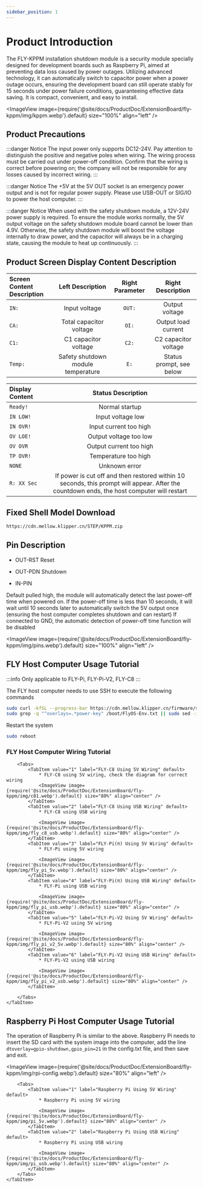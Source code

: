 ```yaml
---
sidebar_position: 1
---
```







# Product Introduction

The FLY-KPPM installation shutdown module is a security module specially designed for development boards such as Raspberry Pi, aimed at preventing data loss caused by power outages. Utilizing advanced technology, it can automatically switch to capacitor power when a power outage occurs, ensuring the development board can still operate stably for 15 seconds under power failure conditions, guaranteeing effective data saving. It is compact, convenient, and easy to install.

<ImageView image={require('@site/docs/ProductDoc/ExtensionBoard/fly-kppm/img/kppm.webp').default} size="100%" align="left" />


## Product Precautions

:::danger Notice
The input power only supports DC12-24V. Pay attention to distinguish the positive and negative poles when wiring. The wiring process must be carried out under power-off condition. Confirm that the wiring is correct before powering on; the company will not be responsible for any losses caused by incorrect wiring.
:::

:::danger Notice
The +5V at the 5V OUT socket is an emergency power output and is not for regular power supply. Please use USB-OUT or SIG/IO to power the host computer.
:::

:::danger Notice
When used with the safety shutdown module, a 12V-24V power supply is required. To ensure the module works normally, the 5V output voltage on the safety shutdown module board cannot be lower than 4.9V. Otherwise, the safety shutdown module will boost the voltage internally to draw power, and the capacitor will always be in a charging state, causing the module to heat up continuously.
:::


## Product Screen Display Content Description


| Screen Content Description | Left Description | Right Parameter | Right Description |
| :------------- | :------------------: | :------------------: | :------------------: |
| `IN:` | Input voltage | `OUT:` | Output voltage |
| `CA:` | Total capacitor voltage | `OI:` | Output load current |
| `C1:` | C1 capacitor voltage | `C2:` | C2 capacitor voltage |
| `Temp:` | Safety shutdown module temperature | `E:` | Status prompt, see below |

| Display Content | Status Description |
| :------------- | :-----------------: |
| `Ready!` | Normal startup |
| `IN LOW!` | Input voltage low |
| `IN OVR!` | Input current too high |
| `OV LOE!` | Output voltage too low |
| `OV OVR` | Output current too high |
| `TP OVR!` | Temperature too high |
| `NONE` | Unknown error |
| `R: XX Sec` | If power is cut off and then restored within 10 seconds, this prompt will appear. After the countdown ends, the host computer will restart |

## Fixed Shell Model Download

```bash
https://cdn.mellow.klipper.cn/STEP/KPPM.zip
```

## Pin Description

* OUT-RST Reset
* OUT-PDN Shutdown

* IN-PIN 

Default pulled high, the module will automatically detect the last power-off time when powered on. 
If the power-off time is less than 10 seconds, it will wait until 10 seconds later to automatically switch the 5V output once (ensuring the host computer completes shutdown and can restart)
If connected to GND, the automatic detection of power-off time function will be disabled

<ImageView image={require('@site/docs/ProductDoc/ExtensionBoard/fly-kppm/img/pins.webp').default} size="100%" align="left" />

## FLY Host Computer Usage Tutorial

:::info
Only applicable to FLY-Pi, FLY-Pi-V2, FLY-C8
:::

The FLY host computer needs to use SSH to execute the following commands

```bash
sudo curl -kfSL --progress-bar https://cdn.mellow.klipper.cn/firmware/sun50i-h5-power-key.dtbo -o /boot/dtb/allwinner/overlay/sun50i-h5-power-key.dtbo
sudo grep -q "^overlays=.*power-key" /boot/FlyOS-Env.txt || sudo sed -i '/^overlays=/ s/$/ power-key/' /boot/FlyOS-Env.txt
```

Restart the system

```bash
sudo reboot
```

### FLY Host Computer Wiring Tutorial

<Tabs>
    <TabItem value="serial" label="FLY Host Computer Wiring Tutorial" default>

        <Tabs>
            <TabItem value="1" label="FLY-C8 Using 5V Wiring" default>
                * FLY-C8 using 5V wiring, check the diagram for correct wiring
                <ImageView image={require('@site/docs/ProductDoc/ExtensionBoard/fly-kppm/img/c81.webp').default} size="80%" align="center" />
            </TabItem>
            <TabItem value="2" label="FLY-C8 Using USB Wiring" default>
                * FLY-C8 using USB wiring

                <ImageView image={require('@site/docs/ProductDoc/ExtensionBoard/fly-kppm/img/fly_c8_usb.webp').default} size="80%" align="center" />
            </TabItem>
            <TabItem value="3" label="FLY-Pi(π) Using 5V Wiring" default>
                * FLY-Pi using 5V wiring

                <ImageView image={require('@site/docs/ProductDoc/ExtensionBoard/fly-kppm/img/fly_pi_5v.webp').default} size="80%" align="center" />
            </TabItem>
            <TabItem value="4" label="FLY-Pi(π) Using USB Wiring" default>
                * FLY-Pi using USB wiring

                <ImageView image={require('@site/docs/ProductDoc/ExtensionBoard/fly-kppm/img/fly_pi_usb.webp').default} size="80%" align="center" />
            </TabItem>
            <TabItem value="5" label="FLY-Pi-V2 Using 5V Wiring" default>
                * FLY-Pi-V2 using 5V wiring

                <ImageView image={require('@site/docs/ProductDoc/ExtensionBoard/fly-kppm/img/fly_pi_v2_5v.webp').default} size="80%" align="center" />
            </TabItem>
            <TabItem value="6" label="FLY-Pi-V2 Using USB Wiring" default>
                * FLY-Pi-V2 using USB wiring

                <ImageView image={require('@site/docs/ProductDoc/ExtensionBoard/fly-kppm/img/fly_pi_v2_usb.webp').default} size="80%" align="center" />
            </TabItem>
        
        </Tabs>
    </TabItem>
</Tabs>

## Raspberry Pi Host Computer Usage Tutorial

The operation of Raspberry Pi is similar to the above. Raspberry Pi needs to insert the SD card with the system image into the computer, add the line `dtoverlay=gpio-shutdown,gpio_pin=21` in the config.txt file, and then save and exit.

<ImageView image={require('@site/docs/ProductDoc/ExtensionBoard/fly-kppm/img/rpi-config.webp').default} size="80%" align="left" />

<Tabs>
    <TabItem value="serial" label="Raspberry Pi Host Computer Wiring Tutorial" default>

        <Tabs>
            <TabItem value="1" label="Raspberry Pi Using 5V Wiring" default>
                * Raspberry Pi using 5V wiring

                <ImageView image={require('@site/docs/ProductDoc/ExtensionBoard/fly-kppm/img/pi_5v.webp').default} size="80%" align="center" />
            </TabItem>
            <TabItem value="2" label="Raspberry Pi Using USB Wiring" default>
                * Raspberry Pi using USB wiring

                <ImageView image={require('@site/docs/ProductDoc/ExtensionBoard/fly-kppm/img/pi_usb.webp').default} size="80%" align="center" />
            </TabItem>
        </Tabs>
    </TabItem>
</Tabs>